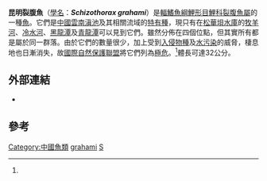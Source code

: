 {{Speciesbox
| name = 昆明裂腹魚
| status = CR
| status_system = iucn3.1
| status_ref = <ref name=iucn>{{IUCN2010|assessors=Chen, X.-Y. & Yang, J.|year=2008|title=Schizothorax grahami|id=135149|version=2010.4|downloaded=2010-11-25}}</ref>
| image = 
| image_width = 
| genus = Schizothorax
| species = grahami
| authority = {{le|查爾斯·塔特·里根|Charles Tate Regan|Regan}}, 1904
| synonyms = * ''Oreinus grahami, Regan, 1904 ''
* ''Racoma grahami, Regan, 1904 ''
}}

'''昆明裂腹魚'''（[[學名|學名]]：'''''Schizothorax grahami'''''）是[[輻鰭魚綱|輻鰭魚綱]][[鯉形目|鯉形目]][[鯉科|鯉科]][[裂腹魚屬|裂腹魚屬]]的一種[[魚|魚]]。它們是[[中國|中國]][[雲南|雲南]][[滇池|滇池]]及其相關流域的[[特有種|特有種]]，現只有在[[松華垻水庫|松華垻水庫]]的[[牧羊河|牧羊河]]、[[冷水河|冷水河]]、[[黑龍潭|黑龍潭]]及[[青龍潭|青龍潭]]可以見到它們。雖然分佈在四個位點，但其實所有都是屬於同一群落。由於它們的數量很少，加上受到[[入侵物種|入侵物種]]及[[水污染|水污染]]的威脅，棲息地也日漸消失，故[[國際自然保護聯盟|國際自然保護聯盟]]將它們列為[[極危|極危]]。<ref name=iucn/>體長可達32公分。

==外部連結==
*{{FishBase_species|genus=Schizothorax|species=grahami|year=2011|month=12}}

==參考==
{{reflist}}
{{Taxonbar|from=Q1081062}}

[[Category:中國魚類|Category:中國魚類]]
[[Category:裂腹魚屬|grahami]]
[[Category:1904年描述的魚類|S]]